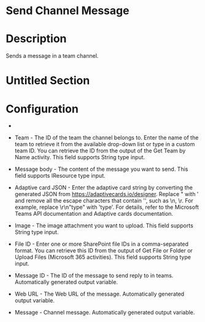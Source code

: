 ﻿# Send Channel Message

# Description

Sends a message in a team channel.

# Untitled Section

# Configuration

* 
* Team - The ID of the team the channel belongs to. Enter the name of the team to retrieve it from the available drop-down list or type in a custom team ID. You can retrieve the ID from the output of the Get Team by Name activity. This field supports String type input.
* Message body - The content of the message you want to send. This field supports IResource type input.
* Adaptive card JSON - Enter the adaptive card string by converting the generated JSON from https://adaptivecards.io/designer. Replace \" with ' and remove all the escape characters that contain '\', such as \n, \r. For example, replace \r\n\"type\" with 'type'. For details, refer to the Microsoft Teams API documentation and Adaptive cards documentation.
* Image - The image attachment you want to upload. This field supports String type input.
* File ID - Enter one or more SharePoint file IDs in a comma-separated format. You can retrieve this ID from the output of Get File or Folder or Upload Files (Microsoft 365 activities). This field supports String type input.









* Message ID - The ID of the message to send reply to in teams. Automatically generated output variable.
* Web URL - The Web URL of the message. Automatically generated output variable.
* Message - Channel message. Automatically generated output variable.
